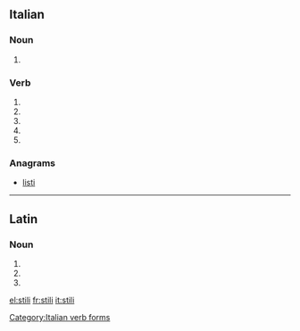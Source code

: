 ==Italian==

===Noun===
{{head|it|plural}} {{g|m}}

# {{plural of|stile|lang=it}}

===Verb===
{{head|it|verb form}}

# {{inflection of|stilare||2|s|pres|ind|lang=it}}
# {{inflection of|stilare||1|s|pres|sub|lang=it}}
# {{inflection of|stilare||2|s|pres|sub|lang=it}}
# {{inflection of|stilare||3|s|pres|sub|lang=it}}
# {{inflection of|stilare||3|s|imp|lang=it}}

===Anagrams===
* [[listi#Italian|listi]]

[[Category:Italian verb forms]]

----

==Latin==

===Noun===
{{la-noun-form|stilī}}

# {{inflection of|stilus||nom|p|lang=la}}
# {{inflection of|stilus||gen|s|lang=la}}
# {{inflection of|stilus||voc|p|lang=la}}

[[el:stili]]
[[fr:stili]]
[[it:stili]]